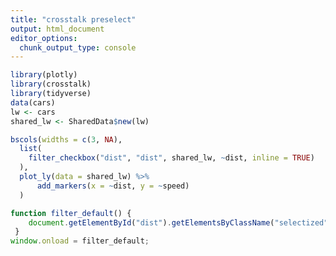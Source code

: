 ```yaml
---
title: "crosstalk preselect"
output: html_document
editor_options: 
  chunk_output_type: console
---
```


```r
library(plotly)
library(crosstalk)
library(tidyverse)
data(cars)
lw <- cars
shared_lw <- SharedData$new(lw)
```

```r
bscols(widths = c(3, NA),
  list(
    filter_checkbox("dist", "dist", shared_lw, ~dist, inline = TRUE)
  ),
  plot_ly(data = shared_lw) %>%
      add_markers(x = ~dist, y = ~speed)
  )  
```

```js
function filter_default() {
    document.getElementById("dist").getElementsByClassName("selectized")[0].selectize.setValue("2", false);
 }
window.onload = filter_default;
```


